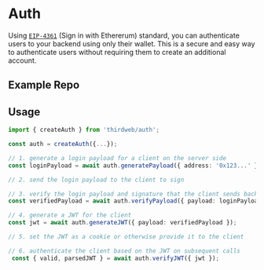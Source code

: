 
# Auth

Using [`EIP-4361`](https://eips.ethereum.org/EIPS/eip-4361) (Sign in with Ethererum) standard, you can authenticate users to your backend using only their wallet. This is a secure and easy way to authenticate users without requiring them to create an additional account.

## Example Repo

<OpenSourceCard
	title="Auth + Next.js"
	href="https://github.com/thirdweb-example/thirdweb-auth-next"
	description="A working example of Auth + Next.js"
/>

## Usage

```ts
import { createAuth } from 'thirdweb/auth';

const auth = createAuth({...});

// 1. generate a login payload for a client on the server side
const loginPayload = await auth.generatePayload({ address: '0x123...' });

// 2. send the login payload to the client to sign

// 3. verify the login payload and signature that the client sends back later
const verifiedPayload = await auth.verifyPayload({ payload: loginPayload, signature: '0x123...' });

// 4. generate a JWT for the client
const jwt = await auth.generateJWT({ payload: verifiedPayload });

// 5. set the JWT as a cookie or otherwise provide it to the client

// 6. authenticate the client based on the JWT on subsequent calls
 const { valid, parsedJWT } = await auth.verifyJWT({ jwt });
```
